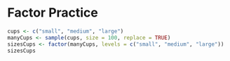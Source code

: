 # Factor Practice {#factorpractice}

```r
cups <- c("small", "medium", "large")
manyCups <- sample(cups, size = 100, replace = TRUE)
sizesCups <- factor(manyCups, levels = c("small", "medium", "large"))
sizesCups
```
